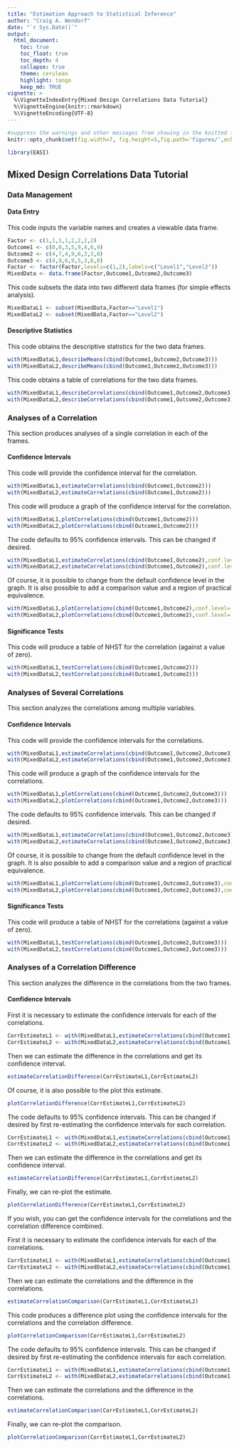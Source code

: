 ```yaml
---
title: "Estimation Approach to Statistical Inference"
author: "Craig A. Wendorf"
date: "`r Sys.Date()`"
output:
  html_document:
    toc: true
    toc_float: true
    toc_depth: 4
    collapse: true
    theme: cerulean
    highlight: tango
    keep_md: TRUE
vignette: >
  %\VignetteIndexEntry{Mixed Design Correlations Data Tutorial}
  %\VignetteEngine{knitr::rmarkdown}
  %\VignetteEncoding{UTF-8}
---
```


```r
#suppress the warnings and other messages from showing in the knitted file.
knitr::opts_chunk$set(fig.width=7, fig.height=5,fig.path='figures/',echo=TRUE,warning=FALSE,message=FALSE)
```

```r
library(EASI)
```

## Mixed Design Correlations Data Tutorial

### Data Management

#### Data Entry

This code inputs the variable names and creates a viewable data frame.
```r
Factor <- c(1,1,1,1,2,2,2,2)
Outcome1 <- c(0,0,3,5,9,4,6,9)
Outcome2 <- c(4,7,4,9,6,3,3,8)
Outcome3 <- c(4,9,6,9,5,3,8,8)
Factor <- factor(Factor,levels=c(1,2),labels=c("Level1","Level2"))
MixedData <- data.frame(Factor,Outcome1,Outcome2,Outcome3)
```

This code subsets the data into two different data frames (for simple effects analysis).
```r
MixedDataL1 <- subset(MixedData,Factor=="Level1")
MixedDataL2 <- subset(MixedData,Factor=="Level2")
```

#### Descriptive Statistics

This code obtains the descriptive statistics for the two data frames.
```r
with(MixedDataL1,describeMeans(cbind(Outcome1,Outcome2,Outcome3)))
with(MixedDataL2,describeMeans(cbind(Outcome1,Outcome2,Outcome3)))
```

This code obtains a table of correlations for the two data frames.
```r
with(MixedDataL1,describeCorrelations(cbind(Outcome1,Outcome2,Outcome3)))
with(MixedDataL2,describeCorrelations(cbind(Outcome1,Outcome2,Outcome3)))
```

### Analyses of a Correlation

This section produces analyses of a single correlation in each of the frames.

#### Confidence Intervals

This code will provide the confidence interval for the correlation.
```r
with(MixedDataL1,estimateCorrelations(cbind(Outcome1,Outcome2)))
with(MixedDataL2,estimateCorrelations(cbind(Outcome1,Outcome2)))
```

This code will produce a graph of the confidence interval for the correlation.
```r
with(MixedDataL1,plotCorrelations(cbind(Outcome1,Outcome2)))
with(MixedDataL2,plotCorrelations(cbind(Outcome1,Outcome2)))
```

The code defaults to 95% confidence intervals. This can be changed if desired.
```r
with(MixedDataL1,estimateCorrelations(cbind(Outcome1,Outcome2),conf.level=.99))
with(MixedDataL2,estimateCorrelations(cbind(Outcome1,Outcome2),conf.level=.99))
```

Of course, it is possible to change from the default confidence level in the graph. It is also possible to add a comparison value and a region of practical equivalence.
```r
with(MixedDataL1,plotCorrelations(cbind(Outcome1,Outcome2),conf.level=.99,line=0,rope=c(-.2,.2)))
with(MixedDataL2,plotCorrelations(cbind(Outcome1,Outcome2),conf.level=.99,line=0,rope=c(-.2,.2)))
```

#### Significance Tests

This code will produce a table of NHST for the correlation (against a value of zero).
```r
with(MixedDataL1,testCorrelations(cbind(Outcome1,Outcome2)))
with(MixedDataL2,testCorrelations(cbind(Outcome1,Outcome2)))
```

### Analyses of Several Correlations

This section analyzes the correlations among multiple variables.

#### Confidence Intervals

This code will provide the confidence intervals for the correlations.
```r
with(MixedDataL1,estimateCorrelations(cbind(Outcome1,Outcome2,Outcome3)))
with(MixedDataL2,estimateCorrelations(cbind(Outcome1,Outcome2,Outcome3)))
```

This code will produce a graph of the confidence intervals for the correlations.
```r
with(MixedDataL1,plotCorrelations(cbind(Outcome1,Outcome2,Outcome3)))
with(MixedDataL2,plotCorrelations(cbind(Outcome1,Outcome2,Outcome3)))
```

The code defaults to 95% confidence intervals. This can be changed if desired.
```r
with(MixedDataL1,estimateCorrelations(cbind(Outcome1,Outcome2,Outcome3),conf.level=.99))
with(MixedDataL2,estimateCorrelations(cbind(Outcome1,Outcome2,Outcome3),conf.level=.99))
```

Of course, it is possible to change from the default confidence level in the graph. It is also possible to add a comparison value and a region of practical equivalence.
```r
with(MixedDataL1,plotCorrelations(cbind(Outcome1,Outcome2,Outcome3),conf.level=.99,line=0,rope=c(-.2,.2)))
with(MixedDataL2,plotCorrelations(cbind(Outcome1,Outcome2,Outcome3),conf.level=.99,line=0,rope=c(-.2,.2)))
```

#### Significance Tests

This code will produce a table of NHST for the correlations (against a value of zero).
```r
with(MixedDataL1,testCorrelations(cbind(Outcome1,Outcome2,Outcome3)))
with(MixedDataL2,testCorrelations(cbind(Outcome1,Outcome2,Outcome3)))
```

### Analyses of a Correlation Difference

This section analyzes the difference in the correlations from the two frames.

#### Confidence Intervals

First it is necessary to estimate the confidence intervals for each of the correlations.
```r
CorrEstimateL1 <- with(MixedDataL1,estimateCorrelations(cbind(Outcome1,Outcome2)))
CorrEstimateL2 <- with(MixedDataL2,estimateCorrelations(cbind(Outcome1,Outcome2)))
```

Then we can estimate the difference in the correlations and get its confidence interval.
```r
estimateCorrelationDifference(CorrEstimateL1,CorrEstimateL2)
```

Of course, it is also possible to the plot this estimate.
```r
plotCorrelationDifference(CorrEstimateL1,CorrEstimateL2)
```

The code defaults to 95% confidence intervals. This can be changed if desired by first re-estimating the confidence intervals for each correlation.
```r
CorrEstimateL1 <- with(MixedDataL1,estimateCorrelations(cbind(Outcome1,Outcome2),conf.level=.99))
CorrEstimateL2 <- with(MixedDataL2,estimateCorrelations(cbind(Outcome1,Outcome2),conf.level=.99))
```

Then we can estimate the difference in the correlations and get its confidence interval.
```r
estimateCorrelationDifference(CorrEstimateL1,CorrEstimateL2)
```

Finally, we can re-plot the estimate.
```r
plotCorrelationDifference(CorrEstimateL1,CorrEstimateL2)
```

If you wish, you can get the confidence intervals for the correlations and the correlation difference combined.

First it is necessary to estimate the confidence intervals for each of the correlations.
```r
CorrEstimateL1 <- with(MixedDataL1,estimateCorrelations(cbind(Outcome1,Outcome2)))
CorrEstimateL2 <- with(MixedDataL2,estimateCorrelations(cbind(Outcome1,Outcome2)))
```

Then we can estimate the correlations and the difference in the correlations.
```r
estimateCorrelationComparison(CorrEstimateL1,CorrEstimateL2)
```

This code produces a difference plot using the confidence intervals for the correlations and the correlation difference.
```r
plotCorrelationComparison(CorrEstimateL1,CorrEstimateL2)
```

The code defaults to 95% confidence intervals. This can be changed if desired by first re-estimating the confidence intervals for each correlation.
```r
CorrEstimateL1 <- with(MixedDataL1,estimateCorrelations(cbind(Outcome1,Outcome2),conf.level=.99))
CorrEstimateL2 <- with(MixedDataL2,estimateCorrelations(cbind(Outcome1,Outcome2),conf.level=.99))
```

Then we can estimate the correlations and the difference in the correlations.
```r
estimateCorrelationComparison(CorrEstimateL1,CorrEstimateL2)
```

Finally, we can re-plot the comparison.
```r
plotCorrelationComparison(CorrEstimateL1,CorrEstimateL2)
```
